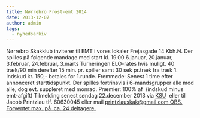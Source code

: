 ```yaml
---
title: Nørrebro Frost-emt 2014
date: 2013-12-07
author: admin
tags:
  - nyhedsarkiv
---
```


Nørrebro Skakklub inviterer til EMT i vores lokaler Frejasgade 14 Kbh.N. Der spilles på følgende mandage med start kl. 19.00 6.januar, 20.januar, 3.februar, 24.februar, 3.marts Turneringen ELO-rates hvis muligt. 40 træk/90 min derefter 15 min. pr. spiller samt 30 sek pr.træk fra træk 1. Indskud kr. 150,- betales før 1.runde. Fremmøde: Senest 1 time efter annonceret starttidspunkt. Der spilles fortrinsvis i 6-mandsgrupper alle mod alle, dog evt. suppleret med monrad. Præmier: 100% af  (indskud minus emt-afgift) Tilmelding senest søndag 22.december 2013 via [KSU](http://ksu.dk/kalender/dotnet/viskalender.aspx?id=1292)  eller til Jacob Printzlau tlf. 60630045 eller mail [printzlauskak@gmail.com OBS. Forventet max. på  ca. 24 deltagere.](mailto:printzlauskak@gmail.com)
